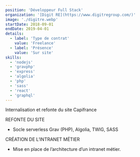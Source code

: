 ```yaml
---
position: 'Développeur Full Stack'
organization: '[Digit RE](https://www.digitregroup.com/)'
image: './digitre.webp'
startDate: 2018-09-01
endDate: 2019-04-01
details:
  - label: 'Type de contrat'
    value: 'Freelance'
  - label: 'Présence'
    value: 'Sur site'
skills:
  - 'nodejs'
  - 'gravphp'
  - 'express'
  - 'algolia'
  - 'php'
  - 'sass'
  - 'react'
  - 'graphql'
---
```


Internalisation et refonte du site Capifrance

REFONTE DU SITE

- Socle serverless Grav (PHP), Algolia, TWIG, SASS

CRÉATION DE L’INTRANET MÉTIER

- Mise en place de l’architecture d’un intranet métier.
